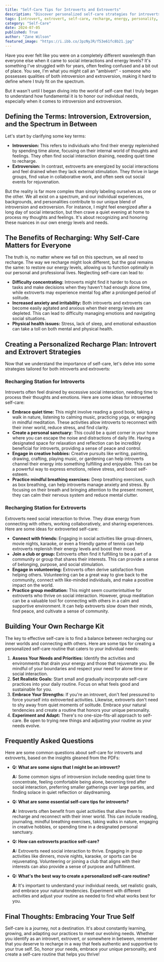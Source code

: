 ```yaml
---
title: "Self-Care Tips for Introverts and Extroverts"
description: "Discover personalized self-care strategies for introverts and extroverts, understanding how to recharge effectively based on your energy levels and preferences. Learn the importance of recognizing your unique needs and creating a fulfilling self-care routine."
tags: [introvert, extrovert, self-care, recharge, energy, personality, mental health, well-being, tips, strategies, stress management, anxiety, mindfulness, meditation, social interaction, quiet time, creative hobbies, personal growth, lifestyle]
category: "Self-Care"
date: 2024-07-05
published: True
author: "Zane Wilson"
featured_image: "https://i.ibb.co/JpzNyJR/f53e61fc8b21.jpg"
---
```



Have you ever felt like you were on a completely different wavelength than everyone else when it came to social interactions and energy levels? It's something I've struggled with for years, often feeling confused and a bit out of place. You see, I'm what you might call an "ambivert" - someone who possesses qualities of both introversion and extroversion, making it hard to define where I truly fit on the spectrum. 

But it wasn't until I began diving into the world of self-care that I truly began to understand how fundamental it is to honor our individual needs, especially when it comes to introversion and extroversion. 

## Defining the Terms: Introversion, Extroversion, and the Spectrum in Between

Let's start by clarifying some key terms:

* **Introversion:**  This refers to individuals who find their energy replenished by spending time alone, focusing on their internal world of thoughts and feelings. They often find social interaction draining, needing quiet time to recharge.
* **Extroversion:** In contrast, extroverts are energized by social interactions and feel drained when they lack external stimulation. They thrive in large groups, find value in collaborative work, and often seek out social events for rejuvenation.

But the reality is far more complex than simply labeling ourselves as one or the other. We all exist on a spectrum, and our individual experiences, backgrounds, and personalities contribute to our unique blend of introversion and extroversion. For instance, I might feel energized after a long day of social interaction, but then crave a quiet evening at home to process my thoughts and feelings. It's about recognizing and honoring these nuances in our own energy levels and needs.

## The Benefits of Recharging: Why Self-Care Matters for Everyone

The truth is, no matter where we fall on this spectrum, we all need to recharge.  The way we recharge might look different, but the goal remains the same: to restore our energy levels, allowing us to function optimally in our personal and professional lives. Neglecting self-care can lead to:

* **Difficulty concentrating:** Introverts might find it harder to focus on tasks and make decisions when they haven't had enough alone time, while extroverts may experience mental fog after a prolonged period of solitude. 
* **Increased anxiety and irritability:**  Both introverts and extroverts can become easily agitated and anxious when their energy levels are depleted. This can lead to difficulty managing emotions and navigating social situations.
* **Physical health issues:**  Stress, lack of sleep, and emotional exhaustion can take a toll on both mental and physical health. 

## Creating a Personalized Recharge Plan: Introvert and Extrovert Strategies

Now that we understand the importance of self-care, let's delve into some strategies tailored for both introverts and extroverts:

### Recharging Station for Introverts

Introverts often feel drained by excessive social interaction, needing time to process their thoughts and emotions. Here are some ideas for introverted self-care:

* **Embrace quiet time:**  This might involve reading a good book, taking a walk in nature, listening to calming music, practicing yoga, or engaging in mindful meditation. These activities allow introverts to reconnect with their inner world, reduce stress, and find clarity.
* **Create a personal sanctuary:**  This could be a quiet corner in your home where you can escape the noise and distractions of daily life.  Having a designated space for relaxation and reflection can be incredibly beneficial for introverts, providing a sense of peace and control.
* **Engage in creative hobbies:**  Creative pursuits like writing, painting, drawing, crafting, playing music, or gardening can help introverts channel their energy into something fulfilling and enjoyable. This can be a powerful way to express emotions, relieve stress, and boost self-esteem.
* **Practice mindful breathing exercises:**  Deep breathing exercises, such as box breathing, can help introverts manage anxiety and stress.  By focusing on their breath and bringing attention to the present moment, they can calm their nervous system and reduce mental clutter.

### Recharging Station for Extroverts

Extroverts need social interaction to thrive.  They draw energy from connecting with others, working collaboratively, and sharing experiences. Here are some ideas for extroverted self-care:

* **Connect with friends:**  Engaging in social activities like group dinners, movie nights, karaoke, or even a friendly game of tennis can help extroverts replenish their energy levels and boost their mood.
* **Join a club or group:**  Extroverts often find it fulfilling to be a part of a community or group that shares their interests. This can provide a sense of belonging, purpose, and social stimulation.
* **Engage in volunteering:**  Extroverts often derive satisfaction from helping others.  Volunteering can be a great way to give back to the community, connect with like-minded individuals, and make a positive impact on the world.
* **Practice group meditation:**  This might seem counterintuitive for extroverts who thrive on social interaction.  However, group meditation can be a valuable tool for connecting with others in a calm and supportive environment. It can help extroverts slow down their minds, find peace, and cultivate a sense of community.

## Building Your Own Recharge Kit

The key to effective self-care is to find a balance between recharging our inner worlds and connecting with others.  Here are some tips for creating a personalized self-care routine that caters to your individual needs:

1. **Assess Your Needs and Priorities:**  Identify the activities and environments that drain your energy and those that rejuvenate you.  Be mindful of your boundaries and respect your need for alone time or social interaction.
2. **Set Realistic Goals:**  Start small and gradually incorporate self-care practices into your daily routine.  Focus on what feels good and sustainable for you.
3. **Embrace Your Strengths:**  If you're an introvert, don't feel pressured to force yourself into extroverted activities.  Likewise, extroverts don't need to shy away from quiet moments of solitude.  Embrace your natural tendencies and create a routine that honors your unique personality.
4. **Experiment and Adapt:**  There's no one-size-fits-all approach to self-care.  Be open to trying new things and adjusting your routine as your needs evolve.

##  Frequently Asked Questions

Here are some common questions about self-care for introverts and extroverts, based on the insights gleaned from the PDFs:

* **Q: What are some signs that I might be an introvert?**

  **A:**  Some common signs of introversion include needing quiet time to concentrate, feeling comfortable being alone, becoming tired after social interaction, preferring smaller gatherings over large parties, and finding solace in quiet reflection or daydreaming.
* **Q: What are some essential self-care tips for introverts?**

  **A:**  Introverts often benefit from quiet activities that allow them to recharge and reconnect with their inner world. This can include reading, journaling, mindful breathing exercises, taking walks in nature, engaging in creative hobbies, or spending time in a designated personal sanctuary.
* **Q:  How can extroverts practice self-care?**

  **A:**  Extroverts need social interaction to thrive.  Engaging in group activities like dinners, movie nights, karaoke, or sports can be rejuvenating. Volunteering or joining a club that aligns with their interests can also provide a sense of purpose and fulfillment.
* **Q: What's the best way to create a personalized self-care routine?**

  **A:**  It's important to understand your individual needs, set realistic goals, and embrace your natural tendencies.  Experiment with different activities and adjust your routine as needed to find what works best for you.

## Final Thoughts:  Embracing Your True Self

Self-care is a journey, not a destination. It's about constantly learning, growing, and adapting our practices to meet our evolving needs.  Whether you identify as an introvert, extrovert, or somewhere in between, remember that you deserve to recharge in a way that feels authentic and supportive to your true self.  So, honor your needs, embrace your unique personality, and create a self-care routine that helps you thrive!
